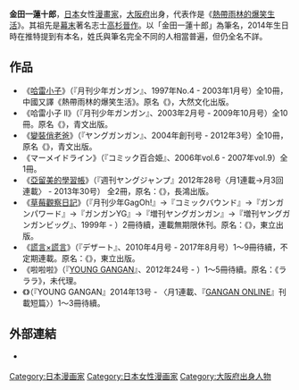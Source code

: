 {{Infobox 漫画家|
| 姓名 = 金田一 蓮十郎
| 本名 = 
|english= Reijuurou Kindaichi
|japanese= 金田一 蓮十郎
|kana= きんだいち れんじゅうろう
|romaji= Kindaichi Reijūrō
|出生日期 = {{Birth date and age|1980|9|21}}
|出生地點 = {{JPN}} [[大阪府|大阪府]]
|逝世日期= 
|逝世地點= 
| 國籍 = {{JPN}}
| 職業 = [[漫画家|漫画家]]
| 活動開始 = 1996年
| 活動結束 = 
| 類型 = [[少年漫画|少年漫画]]<br />[[青年漫画|青年漫画]]
| 代表作 = 《[[哈雷小子|哈雷小子]]》<br>《[[草莓觀察日記|草莓觀察日記]]》
| 獎項 = 第3回エニックス21世紀マンガ大賞準大賞
}}
{{japanese|japanese=金田一 蓮十郎|kana=きんだいち れんじゅうろう|romaji=Kindaichi Reijūrō}}

'''金田一蓮十郎'''{{BD|1980年|9月21日|catIdx=Kindaichi Reijuurou}}，[[日本|日本]]女性[[漫畫家|漫畫家]]，[[大阪府|大阪府]]出身，代表作是《[[熱帶雨林的爆笑生活|熱帶雨林的爆笑生活]]》。其祖先是[[幕末|幕末]]著名志士[[高杉晉作|高杉晉作]]。以「金田一蓮十郎」為筆名，2014年生日時在推特提到有本名，姓氏與筆名完全不同的人相當普遍，但仍全名不詳。

==作品==
* 《[[哈雷小子|哈雷小子]]》（『月刊少年ガンガン』、1997年No.4 - 2003年1月号）全10冊，中國又譯《熱帶雨林的爆笑生活》。原名《{{lang|ja|ジャングルはいつもハレのちグゥ}}》，大然文化出版。
* 《哈雷小子 ll》（『月刊少年ガンガン』、2003年2月号 - 2009年10月号）全10冊。原名《{{lang|ja|ハレグゥ}}》，青文出版。
* 《[[變裝俏老爸|變裝俏老爸]]》（『ヤングガンガン』、2004年創刊号 - 2012年3号）全10冊，原名《{{lang|ja|ニコイチ}}》，青文出版。
* 《マーメイドライン》（『コミック百合姫』、2006年vol.6 - 2007年vol.9）全1冊。
* 《[[亞留美的學習帳|亞留美的學習帳]]》（『週刊ヤングジャンプ』2012年28号〈月1連載→月3回連載〉 - 2013年30号） 全2冊，原名：《{{lang|ja|あるみちゃんの学習帳}}》，長鴻出版。
* 《[[草莓觀察日記|草莓觀察日記]]》（『月刊少年GagOh!』→『コミックバウンド』→『ガンガンパワード』→『ガンガンYG』→『増刊ヤングガンガン』→『増刊ヤングガンガンビッグ』、1999年 - ）2冊待續，連載無期限休刊。原名：《{{lang|ja|アストロベリー}}》，東立出版。
* 《[[謊言×謊言|謊言×謊言]]》（『デザート』、2010年4月号 - 2017年8月号）1～9冊待續，不定期連載。原名：《{{lang|ja|ライアー×ライアー}}》，東立出版。
* 《啦啦啦》（『[[YOUNG_GANGAN|YOUNG GANGAN]]』、2012年24号 - ）1～5冊待續。原名：《ラララ》，未代理。
* 《{{lang|ja|ゆうべはお楽しみでしたね}}》（『YOUNG GANGAN』2014年13号 - 〈月1連載、『[[GANGAN_ONLINE|GANGAN ONLINE]]』刊載短篇〉）1～3冊待續。

==外部連結==
* {{lang|ja|[http://hareguu.bandaivisual.co.jp/ ジャングルはいつもハレのちグゥ FINAL 公式サイト]}} {{ja}}
{{DEFAULTSORT:Kindaichi Reijuurou}}
[[Category:日本漫画家|Category:日本漫画家]]
[[Category:日本女性漫画家|Category:日本女性漫画家]]
[[Category:大阪府出身人物|Category:大阪府出身人物]]